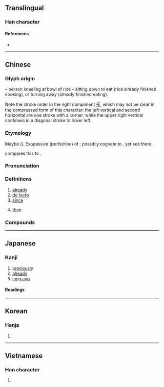 {{also|旣}}
{{character info/new}}
{{character info/new|0xfa42}}
==Translingual==

===Han character===
{{Han char|rn=71|rad=无|as=05|sn=9|snjk=10|four=71714|canj=AIMVU|ids=⿲⿰𠄌彐丶旡}}

====References====
* {{Han ref|kx=0485.310|dkj=13721|dj=0848.030|hdz=21148.010|uh=65E2|ud=26082|bh=AC4A|bd=44106}}

----

==Chinese==
{{zh-forms|t2=旣}}

===Glyph origin===
{{Han etym}}
{{Han compound|皀|t1=bowl of rice|旡|t2=kneeling figure|ls=ic}} – person kneeling at bowl of rice – sitting down to eat (rice already finished cooking), or turning away (already finished eating).

Note the stroke order in the right component 旡, which may not be clear in the compressed form of this character: the left vertical and second horizontal are one stroke with a corner, while the upper right vertical continues in a diagonal stroke to lower left.

===Etymology===
Maybe {{der|zh|sit}} ({{zh-ref|Schuessler, 2007}}). Exopassive (perfective) of {{zh-l|訖|to finish}}; possibly cognate to {{zh-l|暨|to reach}}, yet see there. 

{{zh-ref|Löffler (1966)}} compares this to {{cog|mro|ki||complete}}.

===Pronunciation===
{{zh-pron
|m=jì
|c=gei3
|h=pfs=ki
|mn=kì
|mc=y
|oc=y
|ma=
|cat=adv,a,prep
}}

===Definitions===
{{zh-hanzi}}

# [[already]]
# [[de facto]]
# [[since]]
#: {{zh-x|耶和華 ^神 對 蛇 說：「^你 既 做 了 這 事，就 必 受 咒詛，比 一切 的 牲畜{chù} 野獸 更甚！你 必 用 肚子{zi} 行走，終身 吃 土。」|And the LORD God said unto the serpent, '''Because''' thou hast done this, thou art cursed above all cattle, and above every beast of the field; upon thy belly shalt thou go, and dust shalt thou eat all the days of thy life|ref={{lang|zh|新標點和合本}} (Chinese Union Version with New Punctuation), {{lang|zh|創世記}} (Genesis) 3:14}}
# [[then]]

===Compounds===
{{zh-der|一如既往|不咎既往|不溯既往|一言既出|既笄|既醉|既是|既然|既成|既判力|既有|既不沙|既望|既定|既遂犯|既夕禮|既死魄|既得權|既生魄|既往不咎|東曦既駕|既而|既成事實|既得利益|食既|蝕既|既來之，則安之}}

{{zh-cat|Elementary}}

----

==Japanese==

===Kanji===
{{ja-kanji|grade=c|rs=无05}}

# [[previously]]
# [[already]]
# [[long ago]]

====Readings====
{{ja-readings
|goon=け
|kanon=き
|kun=つきる, すで-に
}}

----

==Korean==

===Hanja===
{{ko-hanja|hangeul=기|eumhun=|rv=gi|mr=ki|y=ki}}

# {{defn|lang=ko|sort=无05}}

----

==Vietnamese==

===Han character===
{{vi-hantu|[[dĩ]], [[kí]], [[ký]]|rs=无05}}

# {{defn|lang=vi|sort=无05}}